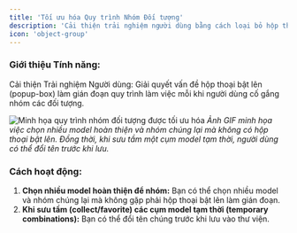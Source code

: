 ```yaml
---
title: 'Tối ưu hóa Quy trình Nhóm Đối tượng'
description: 'Cải thiện trải nghiệm người dùng bằng cách loại bỏ hộp thoại bật lên khi nhóm nhiều model hoàn thiện và cho phép đổi tên cụm model tạm thời khi sưu tầm.'
icon: 'object-group'
---
```


### Giới thiệu Tính năng:
Cải thiện Trải nghiệm Người dùng: Giải quyết vấn đề hộp thoại bật lên (popup-box) làm gián đoạn quy trình làm việc mỗi khi người dùng cố gắng nhóm các đối tượng.

![Minh họa quy trình nhóm đối tượng được tối ưu hóa](https://ai-study1.3vjia.com/aihouse-web/b881dc9b-a33d-45e4-a619-8fc90cdf7a2c.gif)
*Ảnh GIF minh họa việc chọn nhiều model hoàn thiện và nhóm chúng lại mà không có hộp thoại bật lên. Đồng thời, khi sưu tầm một cụm model tạm thời, người dùng có thể đổi tên trước khi lưu.*

### Cách hoạt động:
1.  **Chọn nhiều model hoàn thiện để nhóm:** Bạn có thể chọn nhiều model và nhóm chúng lại mà không gặp phải hộp thoại bật lên làm gián đoạn.
2.  **Khi sưu tầm (collect/favorite) các cụm model tạm thời (temporary combinations):** Bạn có thể đổi tên chúng trước khi lưu vào thư viện.
